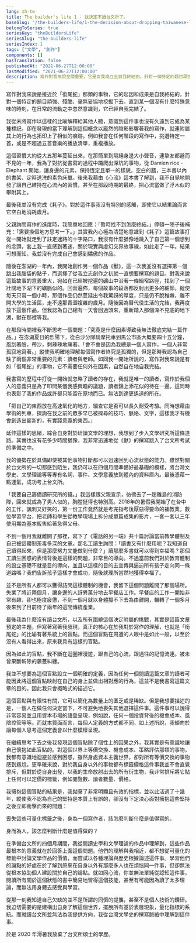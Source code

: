 ```yaml
---
lang: zh-tw
title: The builder's life 1 - 我決定不讀台文所了。
baseSlug: "/the-builders-life/1-the-decision-about-dropping-taiwanese-literature-master-degree"
belongToSeries: true
seriesKey: "theBuildersLife"
seriesSlug: "the-builders-life"
seriesIndex: 1
tags: ["文學", "創作"]
components: []
hasTranslation: false
publishedAt: "2021-06-27T12:00:00"
lastModified: "2021-06-27T12:00:00"
description: 寫作對我來說至關重要，它是自我成立且自我終結的。針對一個特定的題目頑強、殘酷、毫無妥協地挖掘下去。直到某一個沒有什麼特殊意味的時刻，在日常的流動之中忽然意識到，它已經自我完結了。我把它稱為銜尾蛇的寫作觀，這樣的觀點對我的生命產生了重大的影響。
---
```


寫作對我來說是接近於「銜尾蛇」那類的事物，它的起因和成果是自我終結的，針對一個特定的題目頑強、殘酷、毫無妥協地挖掘下去。直到某一個沒有什麼特殊意味的時刻，在日常的流動之中忽然意識到，它已經自我完結了。

我從未將寫作以這樣的比喻解釋給其他人聽，意識到這件事也沒有久遠到它成為某種標記。卻在發現的當下理解到這個概念以龐然的陰影影響著我的寫作，就連附屬其上的行為也拓印上了相似的痕跡。例如我會在任何階段的寫作中，挑選特定一首，或是不超過五首音樂的播放清單，重複播放。

這個習慣大約從大五那年蔓延出來，在那簡單到隔絕身邊大小聲音，連摯友都避而不見的一年，我為了對抗從書寫的過程中躡爬出深坑的事物，從 Damien rice - Elephant 開始，讓身邊的元素，保持恆定且單一的樣貌。空白的牆，三本書以內的書架、定時送洗的素色床單。後來我藉由《心流》這本書了解到，我不自覺地開發了讓自己維持在心流內的習慣，甚至在那段時期的最終，把心流當做了浮木似的攀附其上。

最後我並沒有完成《耗子》。對於這件事我沒有特別的感觸，即使它以結果論而言它空白地消耗歲月。

父親詢問寫作的進度時，我簡單地回應：「暫時找不到怎麼終結。」停頓一陣子後補充：「需要換個地方思考一下。」其實我內心極為清楚地意識到《耗子》這篇故事打從一開始就走到了註定迷路的十字路口，我沒有什麼猶豫地跳入了自己第一個想到的念頭，套上我一直感到著迷，關於現實與虛幻交界故事線，如此走了一年。結果可想而知，我並沒有完成自己會感到驕傲的作品。

隨後在澎湖的一年內，我開始創作另一個作品《獸》，這一次我並沒有選擇第一個跳出我腦袋的點子，而選擇了從我立志創作之初就一直想要撰寫的題目。對我來說這篇故事的意義重大，宛如在已經被挖遍的礦山中沿著一條細窄路徑，找到了一個壯闊地下湖下的礦脈似的。回音遍佈，每個故事的段落都反射出更多的細節，縱使每天只寫一個小時，那個作品仍然蔓延出令我驚訝的厚度，只是仍不脫稚嫩，離不開大學的生活區，走不遠那青澀複雜的歲月。隨後因為替代役生活的完結，我再度放下這個作品，但我認為自己總有一天會回過頭來，重新踏入那個深不見底的地下湖，獸在那裡等我。

在那段時間裡我不斷思考一個問題：「究竟是什麼因素導致我無法徹底完結一篇作品。」在澎湖夏日的烈陽下，從白沙分隊騎摩托車到馬公市區大概要四十五分鐘，風刮著臉，帶沙，刺辣辣地痛著。「會不會是因為我總是一個人寫作，一個人非常孤寂地寫著。」縱使我明確地理解每個寫作者終究是孤獨的，但是那時我認為自己缺了兩個非常重要的元素：讀者與老師。如同我一開始所說的，寫作對我來說是有如「銜尾蛇」的事物，它不需要任何外在因素，自然自在地自我完結。

我書寫的歷程中打從一開始就忽略了讀者的存在，我就是唯一的讀者，寫作於我個人的意義只是為了叩問某個我感興趣的議題，讀者錦上添花似的待在一邊。這同時也表彰了我的作品或許都只能留在原地而已。無法到達更遙遠的所在。

「把自己的東西放在高速氧化的地方，細查它是否可以長久耐受考驗。同時想藉由學術的列車，探詢在我之前的眾多早已被探尋的技巧、脈絡、文字，這樣我才有機會創造出嶄新的，有實踐意義的東西。」

延伸這樣的思緒，綜合自身對於研讀文學的理想，我想到了步入文學研究所這條道路。其實也沒有花多少時間猶豫，我非常迅速地從《獸》的撰寫跳入了台文所考試的準備之中。

我的優勢在於具備即使被其他事物打斷都可以迅速回到心流狀態的能力。雖然對關於台文所的一切都感到陌生，我仍可以在四個月間準備好最基礎的模樣，將台灣文學史、文學理論等等專有名詞、事件、文學意義放到體內的資料庫內。最後憑藉一點運氣，成功考上台文所。

「我要自己籌備讀研究所的錢。」我這樣跟父親宣示，彷彿去了一趟離島的消防隊，回來就成為了男人似的，胸膛挺得也特別高。2018年的暑假我開始了在台中的工作，諷刺又好笑的，第一份工作竟然就是考完指考後厭惡得要命的補教業，數位學習平台，把老師和學生從教學現場上拆分成單篇成集的影片，一套一套以三年使用期為基本販售給著急得父母。

不到一個月我就離開了那裡，寫下了《電話的另一端》共十篇討論當前教學體制及自己被這體制荼毒多深的文章。那名工讀生詢問：「讀書又有什麼用呢？我知道自己讀得起來，但是那麼努力又能做到什麼？」讀那麼多書就可以得到幸福嗎？那個工讀生困惑的表情背後是這樣的問題，非常目的導向。不過當前我們對於教育體制的設立基礎不就是目的導向，並且以這樣的目的去宣傳與逼迫所有孩子走向同一條道路嗎？我們告訴孩子這樣才會成功，隨後就理所當然地獲得幸福了。

並不是所有人都可以獲得詰問這樣體制的機會，我留下這個問題離開了那個場所。失業了將近兩個月，讓身邊的人訝異萬分地去早餐店工作。早餐店的工作一開始非常有趣，卻也極度疲憊，不到一個月就以身體撐不下去為由離開，輾轉了一個多月後來到了目前待了兩年的這間傳統產業。

最後我為什麼沒有讀台文所，以及所有圍繞這個決定附屬的挑戰，其實是這篇文章預定的主題，但寫著寫著我發現，真正的核心在於我對於寫作的理解，也就是「銜尾蛇」的比喻有著系統上的盲點。而這個盲點在周遭的人眼中是如此一般，以至於沒有人看得出來，原來我具有這樣的盲點。

因為如此的盲點，我不斷在迴圈裡漫遊，跟自己的心流，跟過往的記憶流連。被未曾果斷斬除的藤蔓糾纏。

我並不想要為這個盲點設立一個明確的定義，因為任何一個閱讀這篇文章的讀者可能因此將這個盲點映射在自己的身上並做出相對應的行為，這並不是我書寫這篇文章的目的。因此我只會概略式的描述它。

這個盲點與有限性有關，它可以簡化為數量上的匱乏或是稀缺。但是我想要描述的是，一個人在做任何決定當下，不可避免地喪失其他選擇這件事。這件事可以說得非常容易並且用資本市場的語彙呈現，例如說，任何一個投資背後的機會成本、風險控管等等。而就本質面而言，每個人定義的方式都不同，如上述所說，我傾向於讓每個人思考這個定義會以什麼模樣呈現。

在繼續思考下去之後我發現這個盲點除了個性上的因果之外，我其實是有意識地讓自己懷抱如此盲點的。對這個世界上等價交換、機會成本、策略評估那類的事物，我都有意識地迴避並感到困惑，雖然身處資本主義世界，卻對所有等價交換的事物感到尷尬。更準確來說，對於我自身以外的事物都有標籤價格這件事我並不會直覺排斥，但對於從自身出發，以我的生命放射出去的所有衍生物，我非常排斥將它貼上任何可以定價的標籤，例如閱覽數、讀者數量、價格。

我擁抱這個盲點的結果是，我拋棄了非常明顯且有效的指標，並以此活過了十幾年，縱使我不認為自己的堅持是本質上有誤的，卻沒有下定決心面對擁抱這些堅持之後立即衝擊而來的問題：

喪失這些可量化標籤之後，身為一個寫作者，該怎麼判斷什麼是值得寫的。

身而為人，該怎麼判斷什麼是值得做的？

在準備台文所的四個月期間，我從閱讀史學和文學理論的作品中理解到，這些作品最根本的意義就在於回答上面這個問題。他們的理解與我相近，都不想從可量化的標籤中討論文學作品的價值，而嘗試以各種理論與歷史根據論述這件事。學習他們的論點的好處在於了解到原來在自身以外有那麼多人也在煩惱同一件事，但卻無法從根本協助個人建設關於自己的論點。就如同心流，你並無法單純從認知這件事，閱讀所有關於這個狀態的書中簡易地習得這個技能，甚至有可能因為讀了太多理論，而無法用身體去感受與學習。

從那一刻我知道自己欠缺的並不是所謂的同儕的提攜，甚至不是個人技術的鑽研。我迫切需要的是建構出自身了解這個世界，擺脫所有基於表層現象，量化指標的系統。而就讀台文所並無法為我提供方向，我從台灣文學史的撰寫脈絡中理解到這件事。

於是 2020 年溽暑我放棄了台文所碩士的學歷。